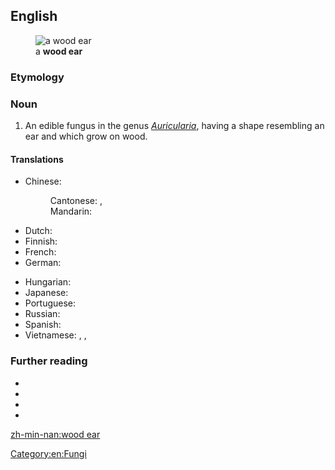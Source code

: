 ==English==
[[File:Auricularia mesenterica 3.JPG|thumb|a '''wood ear'''<br>{{taxlink|Auricularia mesenterica|species|noshow=1|ver=161006}}]]

===Etymology===
{{calque|en|wood|ear|etyl lang=zh|etyl term=木耳|etyl tr=mù'ěr|etyl t=wood + ear}}

===Noun===
{{en-noun|-|s}}

# An edible fungus in the genus ''[[Auricularia]]'', having a shape resembling an ear and which grow on wood.

====Translations====
{{trans-top|black fungus}}
* Chinese:
*: Cantonese: {{t|yue|雲耳|sc=Hani}}, {{t|yue|云耳|tr=wan4 ji5|sc=Hani}}
*: Mandarin: {{t+|cmn|木耳|tr=mùěr|sc=Hani}}
* Dutch: {{t|nl|judasoor|n}}
* Finnish: {{t|fi|juudaksenkorva}}
* French: {{t|fr|oreille de Judas|f}}
* German: {{t+|de|Judasohr|n}}
{{trans-mid}}
* Hungarian: {{t|hu|júdásfüle}}
* Japanese: {{t|ja|木耳|tr=キクラゲ, kikurage}}
* Portuguese: {{t|pt|orelha-de-judas|f}}
* Russian: {{t|ru|иу́дино у́хо|n}}
* Spanish: {{t+|es|oreja de Judas|f}}
* Vietnamese: {{t+|vi|mộc nhĩ}}, {{t|vi|mộc nhĩ đen}}, {{t|vi|nấm mèo}}
{{trans-bottom}}

===Further reading===
* {{R:OneLook}}
* {{pedia|Auricularia|i=1}}
* {{specieslite|Auricularia|i=1}}
* {{comcatlite|Auricularia|i=1}}

[[Category:en:Fungi]]

[[zh-min-nan:wood ear]]